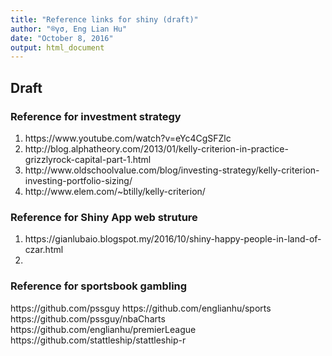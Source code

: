 ```yaml
---
title: "Reference links for shiny (draft)"
author: "®γσ, Eng Lian Hu"
date: "October 8, 2016"
output: html_document
---
```


## Draft

### Reference for investment strategy
1) https://www.youtube.com/watch?v=eYc4CgSFZlc
2) http://blog.alphatheory.com/2013/01/kelly-criterion-in-practice-grizzlyrock-capital-part-1.html
3) http://www.oldschoolvalue.com/blog/investing-strategy/kelly-criterion-investing-portfolio-sizing/
4) http://www.elem.com/~btilly/kelly-criterion/

### Reference for Shiny App web struture
1) https://gianlubaio.blogspot.my/2016/10/shiny-happy-people-in-land-of-czar.html
2) 

### Reference for sportsbook gambling
https://github.com/pssguy
https://github.com/englianhu/sports
https://github.com/pssguy/nbaCharts
https://github.com/englianhu/premierLeague
https://github.com/stattleship/stattleship-r


